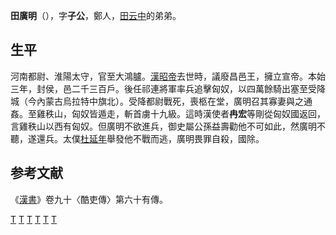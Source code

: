 '''田廣明'''（{{bd|?||?||}}），字'''子公'''，鄭人，[[田云中|田云中]]的弟弟。

==生平==

河南都尉、淮陽太守，官至大鴻臚。[[漢昭帝|漢昭帝]]去世時，議廢昌邑王，擁立宣帝。本始三年，封侯，邑二千三百戶。後任祁連將軍率兵追擊匈奴，以四萬餘騎出塞至受降城（今內蒙古烏拉特中旗北）。受降都尉戰死，喪柩在堂，廣明召其寡妻與之通姦。至雞秩山，匈奴皆遁走，斬首虜十九級。這時漢使者'''冉宏'''等剛從匈奴國返回，言雞秩山以西有匈奴。但廣明不欲進兵，御史屬公孫益壽勸他不可如此，然廣明不聽，遂還兵。太僕[[杜延年|杜延年]]舉發他不戰而逃，廣明畏罪自殺，國除。
==参考文献==
《[[漢書|漢書]]》卷九十〈酷吏傳〉第六十有傳。
{{start box}}
{{s-before|[[蔡義|蔡義]]}}
{{s-title|[[西汉|西汉]][[御史大夫|御史大夫]]|前74年—前71年}}
{{s-after|[[魏相_(汉朝)|魏相]]}}
{{end box}}
[[Category:西漢大鴻臚|T]]
[[Category:西漢都尉|T]]
[[Category:西漢太守|T]]
[[Category:西漢自殺人物|T]]
[[Category:河南人|T]]
[[Category:田姓|T]]